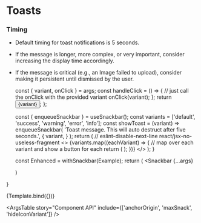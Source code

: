 
<Meta title="UI Elements/Notifications/Toasts" />

# Toasts
### Timing
- Default timing for toast notifications is 5 seconds.
- If the message is longer, more complex, or very important, consider increasing the display time accordingly.
- If the message is critical (e.g., an Image failed to upload), consider making it persistent until dismissed by the user.

  const { variant, onClick } = args;
  const handleClick = () => {
    // just call the onClick with the provided variant
    onClick(variant);
  };
  return <Button onClick={handleClick}>{variant}</Button>;
};

  const { enqueueSnackbar } = useSnackbar();
  const variants = ['default', 'success', 'warning', 'error', 'info'];
  const showToast = (variant) =>
    enqueueSnackbar(
      'Toast message. This will auto destruct after five seconds.',
      {
        variant,
      }
    ); 
    return (
    // eslint-disable-next-line react/jsx-no-useless-fragment
    <>
      {variants.map((eachVariant) => {
        // map over each variant and show a button for each
        return (
          <MyButton
            key={eachVariant}
            variant={eachVariant}
            onClick={showToast}
          />
        );
      })}
    </>
  );
}

  const Enhanced = withSnackbar(Example);
  return (
  <Snackbar
    {...args}
  >
    <Enhanced />
  </Snackbar>
  )
}

<Canvas>
  <Story 
    name="Component API"
    args={{
      anchorOrigin: { vertical: 'bottom', horizontal: 'right' },
      maxSnack: 3,
      hideIconVariant: true,
    }}
    argTypes={{
      anchorOrigin: {
        description: 'Determine where the toast initially appears vertically and horizontally.',
      },
      maxSnack: {
        description: 'Set the maximum number of toasts that can appear simultaneously.',
      },
      hideIconVariant: {
        description: 'Determine whether variant icons appear to the left of the text in the toast.',
      }
    }}
  >
    {Template.bind({})}
  </Story>
</Canvas>

<ArgsTable
  story="Component API"
  include={['anchorOrigin', 'maxSnack', 'hideIconVariant']}
/>
